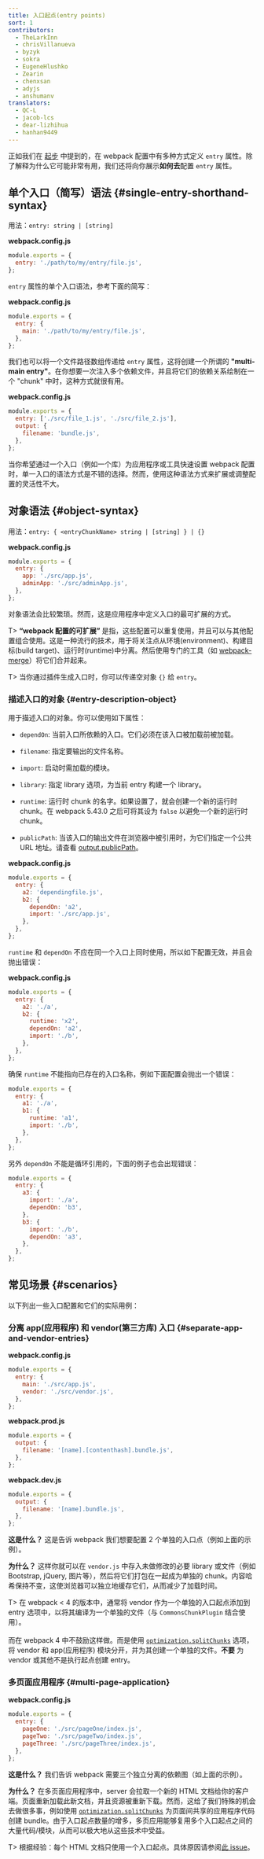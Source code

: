 ```yaml
---
title: 入口起点(entry points)
sort: 1
contributors:
  - TheLarkInn
  - chrisVillanueva
  - byzyk
  - sokra
  - EugeneHlushko
  - Zearin
  - chenxsan
  - adyjs
  - anshumanv
translators:
  - QC-L
  - jacob-lcs
  - dear-lizhihua
  - hanhan9449
---
```


正如我们在 [起步](/guides/getting-started/#using-a-configuration) 中提到的，在 webpack 配置中有多种方式定义 `entry` 属性。除了解释为什么它可能非常有用，我们还将向你展示**如何去**配置 `entry` 属性。

## 单个入口（简写）语法 {#single-entry-shorthand-syntax}

用法：`entry: string | [string]`

**webpack.config.js**

```javascript
module.exports = {
  entry: './path/to/my/entry/file.js',
};
```

`entry` 属性的单个入口语法，参考下面的简写：

**webpack.config.js**

```javascript
module.exports = {
  entry: {
    main: './path/to/my/entry/file.js',
  },
};
```

我们也可以将一个文件路径数组传递给 `entry` 属性，这将创建一个所谓的 **"multi-main entry"**。在你想要一次注入多个依赖文件，并且将它们的依赖关系绘制在一个 "chunk" 中时，这种方式就很有用。

**webpack.config.js**

```javascript
module.exports = {
  entry: ['./src/file_1.js', './src/file_2.js'],
  output: {
    filename: 'bundle.js',
  },
};
```

当你希望通过一个入口（例如一个库）为应用程序或工具快速设置 webpack 配置时，单一入口的语法方式是不错的选择。然而，使用这种语法方式来扩展或调整配置的灵活性不大。

## 对象语法 {#object-syntax}

用法：`entry: { <entryChunkName> string | [string] } | {}`

**webpack.config.js**

```javascript
module.exports = {
  entry: {
    app: './src/app.js',
    adminApp: './src/adminApp.js',
  },
};
```

对象语法会比较繁琐。然而，这是应用程序中定义入口的最可扩展的方式。

T> **“webpack 配置的可扩展”** 是指，这些配置可以重复使用，并且可以与其他配置组合使用。这是一种流行的技术，用于将关注点从环境(environment)、构建目标(build target)、运行时(runtime)中分离。然后使用专门的工具（如 [webpack-merge](https://github.com/survivejs/webpack-merge)）将它们合并起来。

T> 当你通过插件生成入口时，你可以传递空对象 `{}` 给 `entry`。

### 描述入口的对象 {#entry-description-object}

用于描述入口的对象。你可以使用如下属性：

- `dependOn`: 当前入口所依赖的入口。它们必须在该入口被加载前被加载。
- `filename`: 指定要输出的文件名称。
- `import`: 启动时需加载的模块。
- `library`: 指定 library 选项，为当前 entry 构建一个 library。
- `runtime`: 运行时 chunk 的名字。如果设置了，就会创建一个新的运行时 chunk。在 webpack 5.43.0 之后可将其设为 `false` 以避免一个新的运行时 chunk。

- `publicPath`: 当该入口的输出文件在浏览器中被引用时，为它们指定一个公共 URL 地址。请查看 [output.publicPath](/configuration/output/#outputpublicpath)。

**webpack.config.js**

```javascript
module.exports = {
  entry: {
    a2: 'dependingfile.js',
    b2: {
      dependOn: 'a2',
      import: './src/app.js',
    },
  },
};
```

`runtime` 和 `dependOn` 不应在同一个入口上同时使用，所以如下配置无效，并且会抛出错误：

**webpack.config.js**

```javascript
module.exports = {
  entry: {
    a2: './a',
    b2: {
      runtime: 'x2',
      dependOn: 'a2',
      import: './b',
    },
  },
};
```

确保 `runtime` 不能指向已存在的入口名称，例如下面配置会抛出一个错误：

```javascript
module.exports = {
  entry: {
    a1: './a',
    b1: {
      runtime: 'a1',
      import: './b',
    },
  },
};
```

另外 `dependOn` 不能是循环引用的，下面的例子也会出现错误：

```javascript
module.exports = {
  entry: {
    a3: {
      import: './a',
      dependOn: 'b3',
    },
    b3: {
      import: './b',
      dependOn: 'a3',
    },
  },
};
```

## 常见场景 {#scenarios}

以下列出一些入口配置和它们的实际用例：

### 分离 app(应用程序) 和 vendor(第三方库) 入口 {#separate-app-and-vendor-entries}

**webpack.config.js**

```javascript
module.exports = {
  entry: {
    main: './src/app.js',
    vendor: './src/vendor.js',
  },
};
```

**webpack.prod.js**

```javascript
module.exports = {
  output: {
    filename: '[name].[contenthash].bundle.js',
  },
};
```

**webpack.dev.js**

```javascript
module.exports = {
  output: {
    filename: '[name].bundle.js',
  },
};
```

**这是什么？** 这是告诉 webpack 我们想要配置 2 个单独的入口点（例如上面的示例）。

**为什么？** 这样你就可以在 `vendor.js` 中存入未做修改的必要 library 或文件（例如 Bootstrap, jQuery, 图片等），然后将它们打包在一起成为单独的 chunk。内容哈希保持不变，这使浏览器可以独立地缓存它们，从而减少了加载时间。

T> 在 webpack < 4 的版本中，通常将 vendor 作为一个单独的入口起点添加到 entry 选项中，以将其编译为一个单独的文件（与 `CommonsChunkPlugin` 结合使用）。<br /><br /> 而在 webpack 4 中不鼓励这样做。而是使用 [`optimization.splitChunks`](/configuration/optimization/#optimizationsplitchunks) 选项，将 vendor 和 app(应用程序) 模块分开，并为其创建一个单独的文件。**不要** 为 vendor 或其他不是执行起点创建 entry。

### 多页面应用程序 {#multi-page-application}

**webpack.config.js**

```javascript
module.exports = {
  entry: {
    pageOne: './src/pageOne/index.js',
    pageTwo: './src/pageTwo/index.js',
    pageThree: './src/pageThree/index.js',
  },
};
```

**这是什么？** 我们告诉 webpack 需要三个独立分离的依赖图（如上面的示例）。

**为什么？** 在多页面应用程序中，server 会拉取一个新的 HTML 文档给你的客户端。页面重新加载此新文档，并且资源被重新下载。然而，这给了我们特殊的机会去做很多事，例如使用 [`optimization.splitChunks`](/configuration/optimization/#optimizationsplitchunks) 为页面间共享的应用程序代码创建 bundle。由于入口起点数量的增多，多页应用能够复用多个入口起点之间的大量代码/模块，从而可以极大地从这些技术中受益。

T> 根据经验：每个 HTML 文档只使用一个入口起点。具体原因请参阅[此 issue](https://bundlers.tooling.report/code-splitting/multi-entry/#webpack)。
